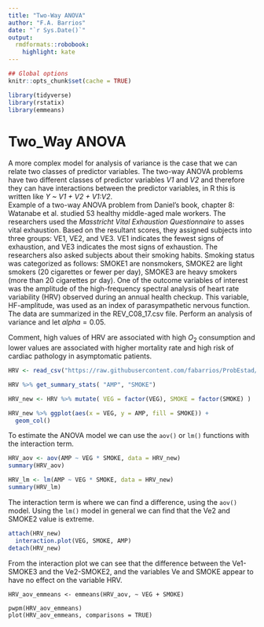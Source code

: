 ```yaml
---
title: "Two-Way ANOVA"
author: "F.A. Barrios"
date: "`r Sys.Date()`"
output:
  rmdformats::robobook:
    highlight: kate
---
```

```r
## Global options
knitr::opts_chunk$set(cache = TRUE)
```

```r
library(tidyverse)
library(rstatix)
library(emmeans)
```

# Two_Way ANOVA

A more complex model for analysis of variance is the case that we can relate two classes of predictor variables. The two-way ANOVA problems have two different classes of predictor variables *V1* and *V2* and therefore they can have interactions between the predictor variables, in R this is written like *Y ~ V1 + V2 + V1:V2*.    
Example of a two-way ANOVA problem from Daniel's book, chapter 8: Watanabe et al. studied 53 healthy middle-aged male workers. The researchers used the *Masstricht Vital Exhaustion Questionnaire* to asses vital exhaustion. Based on the resultant scores, they assigned subjects into three groups: VE1, VE2, and VE3. VE1 indicates the fewest signs of exhaustion, and VE3 indicates the most signs of exhaustion. The researchers also asked subjects about their smoking habits. Smoking status was categorized as follows: SMOKE1 are nonsmokers, SMOKE2 are light smokers (20 cigarettes or fewer per day), SMOKE3 are heavy smokers (more than 20 cigarettes pr day). One of the outcome variables of interest was the amplitude of the high-frequency spectral analysis of heart rate variability (HRV) observed during an annual health checkup. This variable, HF-amplitude, was used as an index of parasympathetic nervous function. The data are summarized in the REV_C08_17.csv file.  Perform an analysis of variance and let $alpha = 0.05$.  

Comment, high values of HRV are associated with high $O_2$ consumption and lower values are associated with higher mortality rate and high risk of cardiac pathology in asymptomatic patients.  

```r
HRV <- read_csv("https://raw.githubusercontent.com/fabarrios/ProbEstad/master/DataSets/ch08_all/REV_C08_17.csv", show_col_types = FALSE)

HRV %>% get_summary_stats( "AMP", "SMOKE")

HRV_new <- HRV %>% mutate( VEG = factor(VEG), SMOKE = factor(SMOKE) )

HRV_new %>% ggplot(aes(x = VEG, y = AMP, fill = SMOKE)) +
  geom_col()
```

To estimate the ANOVA model we can use the `aov()` or `lm()` functions with the interaction term.  
```r
HRV_aov <- aov(AMP ~ VEG * SMOKE, data = HRV_new)
summary(HRV_aov)

HRV_lm <- lm(AMP ~ VEG * SMOKE, data = HRV_new)
summary(HRV_lm)
```

The interaction term is where we can find a difference, using the `aov()` model. Using the `lm()` model in general we can find that the Ve2 and SMOKE2 value is extreme.  

```r
attach(HRV_new)
  interaction.plot(VEG, SMOKE, AMP)
detach(HRV_new)
```  

From the interaction plot we can see that the difference between the Ve1-SMOKE3 and the Ve2-SMOKE2, and the variables Ve and SMOKE appear to have no effect on the variable HRV.  

```  
HRV_aov_emmeans <- emmeans(HRV_aov, ~ VEG + SMOKE)

pwpm(HRV_aov_emmeans)
plot(HRV_aov_emmeans, comparisons = TRUE)
```

